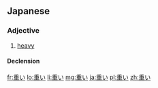 ==Japanese==
{{ja-kanjitab|重}}
===Adjective===
{{ja-adj|kk|decl=i|hira=おもい|rom=omoi}}

# [[heavy]]

====Declension====
{{ja-i|重|おも|omo}}

[[fr:重い]]
[[lo:重い]]
[[li:重い]]
[[mg:重い]]
[[ja:重い]]
[[pl:重い]]
[[zh:重い]]